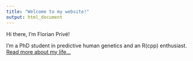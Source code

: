 ```yaml
---
title: "Welcome to my website!"
output: html_document
---
```


Hi there, I'm Florian Privé!

I'm a PhD student in predictive human genetics and an R(cpp) enthusiast. [Read more about my life...](about.html)
